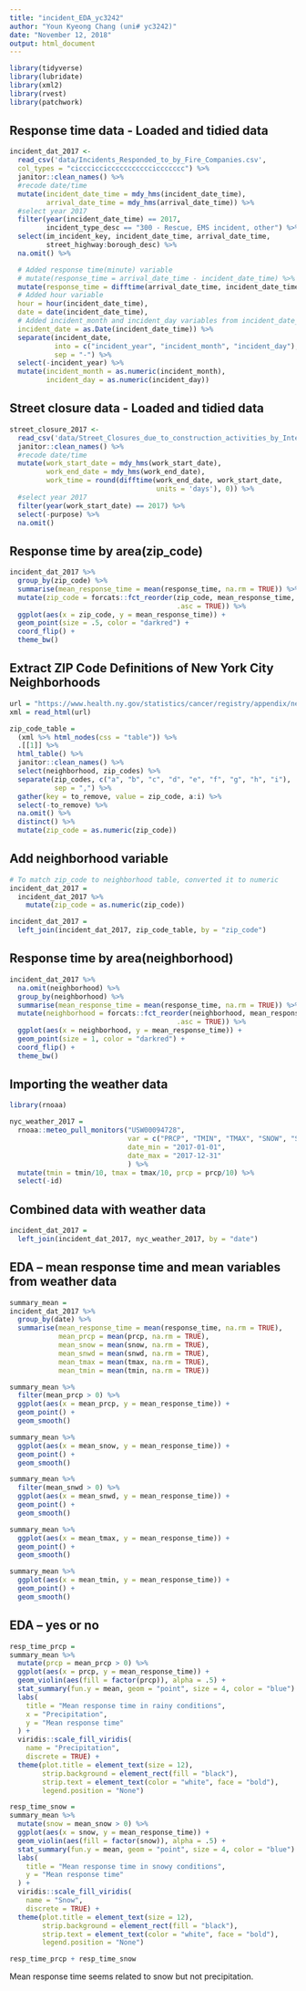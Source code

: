 ```yaml
---
title: "incident_EDA_yc3242"
author: "Youn Kyeong Chang (uni# yc3242)"
date: "November 12, 2018"
output: html_document
---
```

```r
library(tidyverse)
library(lubridate)
library(xml2)
library(rvest)
library(patchwork)
```

## Response time data - Loaded and tidied data
```r
incident_dat_2017 <-  
  read_csv('data/Incidents_Responded_to_by_Fire_Companies.csv',
  col_types = "cicccicciccccccccccciccccccc") %>% 
  janitor::clean_names() %>% 
  #recode date/time
  mutate(incident_date_time = mdy_hms(incident_date_time),
         arrival_date_time = mdy_hms(arrival_date_time)) %>% 
  #select year 2017
  filter(year(incident_date_time) == 2017,
         incident_type_desc == "300 - Rescue, EMS incident, other") %>% 
  select(im_incident_key, incident_date_time, arrival_date_time,
         street_highway:borough_desc) %>% 
  na.omit() %>% 

  # Added response time(minute) variable
  # mutate(response_time = arrival_date_time - incident_date_time) %>%
  mutate(response_time = difftime(arrival_date_time, incident_date_time, units = 'mins'),
  # Added hour variable
  hour = hour(incident_date_time),
  date = date(incident_date_time),
  # Added incident_month and incident_day variables from incident_date_time
  incident_date = as.Date(incident_date_time)) %>% 
  separate(incident_date, 
           into = c("incident_year", "incident_month", "incident_day"), 
           sep = "-") %>% 
  select(-incident_year) %>% 
  mutate(incident_month = as.numeric(incident_month),
         incident_day = as.numeric(incident_day))
```

## Street closure data - Loaded and tidied data
```r
street_closure_2017 <-  
  read_csv('data/Street_Closures_due_to_construction_activities_by_Intersection.csv') %>% 
  janitor::clean_names() %>% 
  #recode date/time
  mutate(work_start_date = mdy_hms(work_start_date),
         work_end_date = mdy_hms(work_end_date),
         work_time = round(difftime(work_end_date, work_start_date, 
                                    units = 'days'), 0)) %>% 
  #select year 2017
  filter(year(work_start_date) == 2017) %>% 
  select(-purpose) %>% 
  na.omit() 
```

## Response time by area(zip_code)
```r
incident_dat_2017 %>%
  group_by(zip_code) %>%
  summarise(mean_response_time = mean(response_time, na.rm = TRUE)) %>% 
  mutate(zip_code = forcats::fct_reorder(zip_code, mean_response_time, 
                                         .asc = TRUE)) %>% 
  ggplot(aes(x = zip_code, y = mean_response_time)) + 
  geom_point(size = .5, color = "darkred") +  
  coord_flip() +
  theme_bw()
```

## Extract ZIP Code Definitions of New York City Neighborhoods
```r
url = "https://www.health.ny.gov/statistics/cancer/registry/appendix/neighborhoods.htm?fbclid=IwAR3N4VlKC1OehRZyEuDYPEAE7AFAEXXIRC11seIBKxA-0fd3g4hL0QvnV20"
xml = read_html(url)

zip_code_table = 
  (xml %>% html_nodes(css = "table")) %>% 
  .[[1]] %>%
  html_table() %>% 
  janitor::clean_names() %>%  
  select(neighborhood, zip_codes) %>% 
  separate(zip_codes, c("a", "b", "c", "d", "e", "f", "g", "h", "i"), 
           sep = ",") %>% 
  gather(key = to_remove, value = zip_code, a:i) %>% 
  select(-to_remove) %>% 
  na.omit() %>% 
  distinct() %>% 
  mutate(zip_code = as.numeric(zip_code))
```

## Add neighborhood variable
```r
# To match zip_code to neighborhood table, converted it to numeric
incident_dat_2017 = 
  incident_dat_2017 %>% 
    mutate(zip_code = as.numeric(zip_code)) 

incident_dat_2017 =  
  left_join(incident_dat_2017, zip_code_table, by = "zip_code") 
```

## Response time by area(neighborhood)
```r
incident_dat_2017 %>%
  na.omit(neighborhood) %>% 
  group_by(neighborhood) %>%
  summarise(mean_response_time = mean(response_time, na.rm = TRUE)) %>% 
  mutate(neighborhood = forcats::fct_reorder(neighborhood, mean_response_time, 
                                         .asc = TRUE)) %>% 
  ggplot(aes(x = neighborhood, y = mean_response_time)) + 
  geom_point(size = 1, color = "darkred") +  
  coord_flip() +
  theme_bw()
```


## Importing the weather data
```r
library(rnoaa)

nyc_weather_2017 = 
  rnoaa::meteo_pull_monitors("USW00094728", 
                             var = c("PRCP", "TMIN", "TMAX", "SNOW", "SNWD"), 
                             date_min = "2017-01-01", 
                             date_max = "2017-12-31"
                             ) %>% 
  mutate(tmin = tmin/10, tmax = tmax/10, prcp = prcp/10) %>% 
  select(-id)
```


## Combined data with weather data
```r
incident_dat_2017 = 
  left_join(incident_dat_2017, nyc_weather_2017, by = "date")
```

## EDA -- mean response time and mean variables from weather data
```r
summary_mean = 
incident_dat_2017 %>% 
  group_by(date) %>% 
  summarise(mean_response_time = mean(response_time, na.rm = TRUE),
            mean_prcp = mean(prcp, na.rm = TRUE),
            mean_snow = mean(snow, na.rm = TRUE),
            mean_snwd = mean(snwd, na.rm = TRUE),
            mean_tmax = mean(tmax, na.rm = TRUE),
            mean_tmin = mean(tmin, na.rm = TRUE))
```

```r
summary_mean %>% 
  filter(mean_prcp > 0) %>% 
  ggplot(aes(x = mean_prcp, y = mean_response_time)) +
  geom_point() + 
  geom_smooth()
```

```r
summary_mean %>%  
  ggplot(aes(x = mean_snow, y = mean_response_time)) +
  geom_point() + 
  geom_smooth()
```

```r
summary_mean %>% 
  filter(mean_snwd > 0) %>%
  ggplot(aes(x = mean_snwd, y = mean_response_time)) +
  geom_point() + 
  geom_smooth()
```

```r
summary_mean %>% 
  ggplot(aes(x = mean_tmax, y = mean_response_time)) +
  geom_point() + 
  geom_smooth()
```

```r
summary_mean %>% 
  ggplot(aes(x = mean_tmin, y = mean_response_time)) +
  geom_point() + 
  geom_smooth()
```

## EDA -- yes or no ######
```r
resp_time_prcp = 
summary_mean %>% 
  mutate(prcp = mean_prcp > 0) %>% 
  ggplot(aes(x = prcp, y = mean_response_time)) +
  geom_violin(aes(fill = factor(prcp)), alpha = .5) +
  stat_summary(fun.y = mean, geom = "point", size = 4, color = "blue") +
  labs(
    title = "Mean response time in rainy conditions",
    x = "Precipitation",
    y = "Mean response time"
  ) +
  viridis::scale_fill_viridis(
    name = "Precipitation",
    discrete = TRUE) +
  theme(plot.title = element_text(size = 12),
        strip.background = element_rect(fill = "black"),
        strip.text = element_text(color = "white", face = "bold"),
        legend.position = "None") 

resp_time_snow = 
summary_mean %>% 
  mutate(snow = mean_snow > 0) %>% 
  ggplot(aes(x = snow, y = mean_response_time)) +
  geom_violin(aes(fill = factor(snow)), alpha = .5) +
  stat_summary(fun.y = mean, geom = "point", size = 4, color = "blue") +
  labs(
    title = "Mean response time in snowy conditions",
    y = "Mean response time"
  ) +
  viridis::scale_fill_viridis(
    name = "Snow",
    discrete = TRUE) +
  theme(plot.title = element_text(size = 12),
        strip.background = element_rect(fill = "black"),
        strip.text = element_text(color = "white", face = "bold"),
        legend.position = "None") 

resp_time_prcp + resp_time_snow
```

Mean response time seems related to snow but not precipitation. 